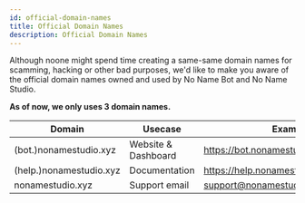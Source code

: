 ```yaml
---
id: official-domain-names
title: Official Domain Names
description: Official Domain Names
---
```



Although noone might spend time creating a same-same domain names for scamming, hacking or other bad purposes, we'd like to make you aware of the official domain names owned and used by No Name Bot and No Name Studio.

**As of now, we only uses 3 domain names.**

| Domain                                | Usecase | Example         |
| --------------------------------------- | --- | ---------------- |
|  (bot.)nonamestudio.xyz        | Website & Dashboard  | https://bot.nonamestudio.xyz/dashboard            |
|  (help.)nonamestudio.xyz        | Documentation  | https://help.nonamestudio.xyz/            |
| nonamestudio.xyz                           | Support email | support@nonamestudio.xyz   |